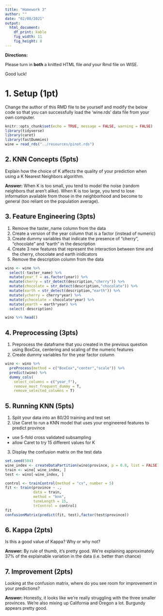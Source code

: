 ```yaml
---
title: "Homework 3"
author: ""
date: "02/08/2021"
output: 
  html_document:
    df_print: kable
    fig_width: 11
    fig_height: 8
---
```


**Directions:**

Please turn in **both** a knitted HTML file *and* your Rmd file on WISE.

Good luck!

# 1. Setup (1pt)

Change the author of this RMD file to be yourself and modify the below code so that you can successfully load the 'wine.rds' data file from your own computer.

```r
knitr::opts_chunk$set(echo = TRUE, message = FALSE, warning = FALSE)
library(tidyverse)
library(caret)
library(fastDummies)
wine = read_rds("../resources/pinot.rds")
```

## 2. KNN Concepts (5pts)

Explain how the choice of K affects the quality of your prediction when using a K Nearest Neighbors algorithm.

**Answer:** When K is too small, you tend to model the noise (random neighbors that aren't alike). When K is too large, you tend to lose information available from those in the neighborhood and become to general (too reliant on the population average).

## 3. Feature Engineering (3pts)

1. Remove the taster_name column from the data
2. Create a version of the year column that is a factor (instead of numeric)
3. Create dummy variables that indicate the presence of "cherry", "chocolate" and "earth" in the description
4. Create 3 new features that represent the interaction between time and the cherry, chocolate and earth inidicators
5. Remove the description column from the data

```r
wino <- wine %>%
  select(-taster_name) %>% 
  mutate(year_f = as.factor(year)) %>% 
  mutate(cherry = str_detect(description,"cherry")) %>% 
  mutate(chocolate = str_detect(description,"chocolate")) %>%
  mutate(earth = str_detect(description,"earth")) %>% 
  mutate(ycherry = cherry*year) %>% 
  mutate(ychocolate = chocolate*year) %>% 
  mutate(yearth = earth*year) %>% 
  select(-description)

wino %>% head()
```
## 4. Preprocessing (3pts)

1. Preprocess the dataframe that you created in the previous question using BoxCox, centering and scaling of the numeric features
2. Create dummy variables for the year factor column

```r
wino <- wino %>%   
  preProcess(method = c("BoxCox","center","scale")) %>% 
  predict(wino) %>% 
  dummy_cols(
    select_columns = c("year_f"),
    remove_most_frequent_dummy = T, 
    remove_selected_columns = T)
```


## 5. Running KNN (5pts)

1. Split your data into an 80/20 training and test set
2. Use Caret to run a KNN model that uses your engineered features to predict province
  - use 5-fold cross validated subsampling 
  - allow Caret to try 15 different values for K
3. Display the confusion matrix on the test data


```r
set.seed(504)
wine_index <- createDataPartition(wino$province, p = 0.8, list = FALSE)
train <- wino[ wine_index, ]
test <- wino[-wine_index, ]

control <- trainControl(method = "cv", number = 5)
fit <- train(province ~ .,
             data = train, 
             method = "knn",
             tuneLength = 15,
             trControl = control)
fit
confusionMatrix(predict(fit, test),factor(test$province))
```

## 6. Kappa (2pts)

Is this a good value of Kappa? Why or why not?

**Answer:** By rule of thumb, it's pretty good. We're explaining approximately 37% of the explainable variation in the data (i.e. better than chance)

## 7. Improvement (2pts)

Looking at the confusion matrix, where do you see room for improvement in your predictions?

**Answer:** Honestly, it looks like we're really struggling with the three smaller provinces. We're also mixing up California and Oregon a lot. Burgundy appears pretty good.
